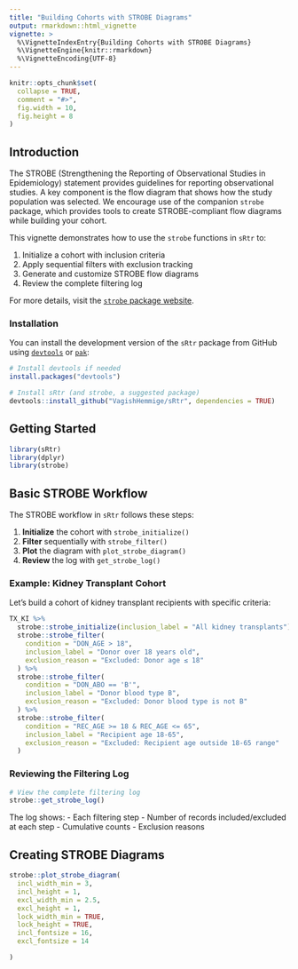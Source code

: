 ```yaml
---
title: "Building Cohorts with STROBE Diagrams"
output: rmarkdown::html_vignette
vignette: >
  %\VignetteIndexEntry{Building Cohorts with STROBE Diagrams}
  %\VignetteEngine{knitr::rmarkdown}
  %\VignetteEncoding{UTF-8}
---
```


```r
knitr::opts_chunk$set(
  collapse = TRUE,
  comment = "#>",
  fig.width = 10,
  fig.height = 8
)
```

## Introduction

The STROBE (Strengthening the Reporting of Observational Studies in Epidemiology) statement provides guidelines for reporting observational studies. A key component is the flow diagram that shows how the study population was selected. We encourage use of the companion `strobe` package, which provides tools to create STROBE-compliant flow diagrams while building your cohort.

This vignette demonstrates how to use the `strobe` functions in `sRtr` to:

1. Initialize a cohort with inclusion criteria  
2. Apply sequential filters with exclusion tracking  
3. Generate and customize STROBE flow diagrams  
4. Review the complete filtering log

For more details, visit the [`strobe` package website](https://vagishhemmige.github.io/strobe/).

### Installation

You can install the development version of the `sRtr` package from GitHub using [`devtools`](https://cran.r-project.org/package=devtools) or [`pak`](https://pak.r-lib.org/):


```r
# Install devtools if needed
install.packages("devtools")

# Install sRtr (and strobe, a suggested package)
devtools::install_github("VagishHemmige/sRtr", dependencies = TRUE)
```

## Getting Started

```r
library(sRtr)
library(dplyr)
library(strobe)
```

## Basic STROBE Workflow

The STROBE workflow in `sRtr` follows these steps:

1. **Initialize** the cohort with `strobe_initialize()`  
2. **Filter** sequentially with `strobe_filter()`  
3. **Plot** the diagram with `plot_strobe_diagram()`  
4. **Review** the log with `get_strobe_log()`

### Example: Kidney Transplant Cohort

Let's build a cohort of kidney transplant recipients with specific criteria:

```r
TX_KI %>%
  strobe::strobe_initialize(inclusion_label = "All kidney transplants") %>%
  strobe::strobe_filter(
    condition = "DON_AGE > 18",
    inclusion_label = "Donor over 18 years old",
    exclusion_reason = "Excluded: Donor age ≤ 18"
  ) %>%
  strobe::strobe_filter(
    condition = "DON_ABO == 'B'",
    inclusion_label = "Donor blood type B",
    exclusion_reason = "Excluded: Donor blood type is not B"
  ) %>%
  strobe::strobe_filter(
    condition = "REC_AGE >= 18 & REC_AGE <= 65",
    inclusion_label = "Recipient age 18-65",
    exclusion_reason = "Excluded: Recipient age outside 18-65 range"
  )
```

### Reviewing the Filtering Log

```r
# View the complete filtering log
strobe::get_strobe_log()
```

The log shows:
- Each filtering step
- Number of records included/excluded at each step
- Cumulative counts
- Exclusion reasons

## Creating STROBE Diagrams

```r
strobe::plot_strobe_diagram(
  incl_width_min = 3,
  incl_height = 1,
  excl_width_min = 2.5,
  excl_height = 1,
  lock_width_min = TRUE,
  lock_height = TRUE,
  incl_fontsize = 16,
  excl_fontsize = 14

)

```
